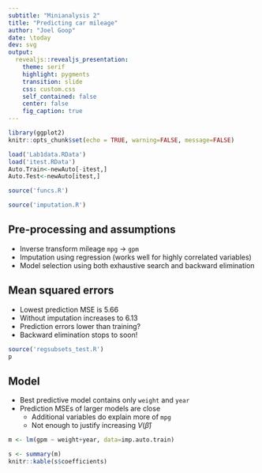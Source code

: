 ```yaml
---
subtitle: "Minianalysis 2"
title: "Predicting car mileage"
author: "Joel Goop"
date: \today
dev: svg
output:
  revealjs::revealjs_presentation:
    theme: serif
    highlight: pygments
    transition: slide
    css: custom.css
    self_contained: false
    center: false
    fig_caption: true
---
```

```r
library(ggplot2)
knitr::opts_chunk$set(echo = TRUE, warning=FALSE, message=FALSE)

load('Lab1data.RData')
load('itest.RData')
Auto.Train<-newAuto[-itest,]
Auto.Test<-newAuto[itest,]

source('funcs.R')

source('imputation.R')
```

## Pre-processing and assumptions

- Inverse transform mileage `mpg` $\rightarrow$ `gpm`
- Imputation using regression (works well for highly correlated variables)
- Model selection using both exhaustive search and backward elimination

## Mean squared errors

- Lowest prediction MSE is 5.66
- Without imputation increases to 6.13
- Prediction errors lower than training?
- Backward elimination stops to soon!

```r

source('regsubsets_test.R')
p
```


## Model

- Best predictive model contains only `weight` and `year`
- Prediction MSEs of larger models are close
     - Additional variables do explain more of `mpg`
     - Not enough to justify increasing $V\left(\hat{\beta}\right)$

```r
m <- lm(gpm ~ weight+year, data=imp.auto.train)
```

```r
s <- summary(m)
knitr::kable(s$coefficients)
```
